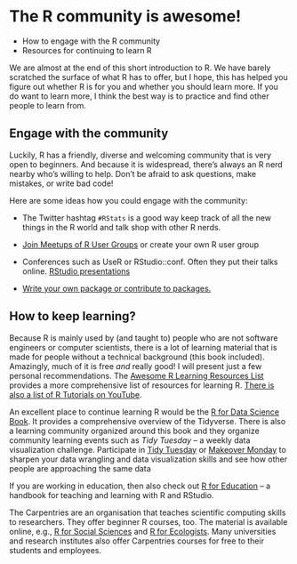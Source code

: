 # The R community is awesome!

::: {.goals}
-   How to engage with the R community
-   Resources for continuing to learn R
:::

We are almost at the end of this short introduction to R. We have barely scratched the
surface of what R has to offer, but I hope, this has helped you figure out whether R is
for you and whether you should learn more. If you do want to learn more, I think the best
way is to practice and find other people to learn from.

## Engage with the community

Luckily, R has a friendly, diverse and welcoming community that is very open to beginners.
And because it is widespread, there's always an R nerd nearby who's willing to help. Don't
be afraid to ask questions, make mistakes, or write bad code!

Here are some ideas how you could engage with the community:

-   The Twitter hashtag `#RStats` is a good way keep track of all the new things in the R
    world and talk shop with other R nerds.

-   [Join Meetups of R User Groups](https://www.meetup.com/Oslo-useR-Group/) or create
    your own R user group

-   Conferences such as UseR or RStudio::conf. Often they put their talks online. [RStudio
    presentations](https://www.rstudio.com/resources/webinars/)

-   [Write your own package or contribute to
    packages.](https://www.rstudio.com/resources/rstudioglobal-2021/make-a-package-make-some-friends/)

## How to keep learning?

Because R is mainly used by (and taught to) people who are not software engineers or
computer scientists, there is a lot of learning material that is made for people without a
technical background (this book included). Amazingly, much of it is free *and* really
good! I will present just a few personal recommendations. The [Awesome R Learning
Resources List](https://github.com/iamericfletcher/awesome-r-learning-resources) provides
a more comprehensive list of resources for learning R. [There is also a list of R
Tutorials on
YouTube](http://flavioazevedo.com/stats-and-r-blog/2016/9/13/learning-r-on-youtube).

An excellent place to continue learning R would be the [R for Data Science
Book](https://r4ds.had.co.nz/). It provides a comprehensive overview of the Tidyverse.
There is also a learning community organized around this book and they organize community
learning events such as *Tidy Tuesday* -- a weekly data visualization challenge.
Participate in [Tidy Tuesday](https://github.com/rfordatascience/tidytuesday) or [Makeover
Monday](https://www.makeovermonday.co.uk/) to sharpen your data wrangling and data
visualization skills and see how other people are approaching the same data

If you are working in education, then also check out [R for
Education](https://rstudio4edu.github.io/rstudio4edu-book/) -- a handbook for teaching and
learning with R and RStudio.

The Carpentries are an organisation that teaches scientific computing skills to
researchers. They offer beginner R courses, too. The material is available online, e.g.,
[R for Social Sciences](https://datacarpentry.org/r-socialsci/) and [R for
Ecologists](https://datacarpentry.org/R-ecology-lesson/). Many universities and research
institutes also offer Carpentries courses for free to their students and employees.
